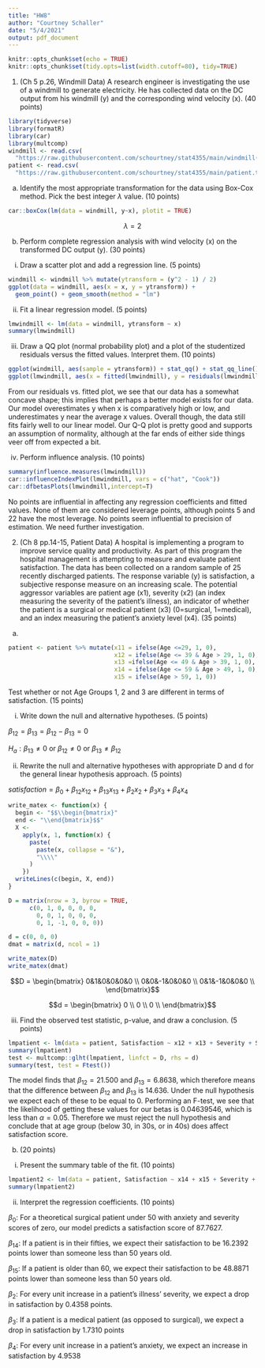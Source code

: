 ```yaml
---
title: "HW8"
author: "Courtney Schaller"
date: "5/4/2021"
output: pdf_document
---
```


```r
knitr::opts_chunk$set(echo = TRUE)
knitr::opts_chunk$set(tidy.opts=list(width.cutoff=80), tidy=TRUE)
```

1. (Ch 5 p.26, Windmill Data) A research engineer is investigating the use of a windmill to generate electricity. He has collected data on the DC output from his windmill (y) and the corresponding wind velocity (x). (40 points)

```r
library(tidyverse)
library(formatR)
library(car)
library(multcomp)
windmill <- read.csv(
  "https://raw.githubusercontent.com/schourtney/stat4355/main/windmill(1).csv")
patient <- read.csv(
  "https://raw.githubusercontent.com/schourtney/stat4355/main/patient.txt", sep = "")
```


(a) Identify the most appropriate transformation for the data using Box-Cox method. Pick the best integer $\lambda$ value. (10 points)

```r
car::boxCox(lm(data = windmill, y~x), plotit = TRUE)
```
$$\lambda = 2$$

(b) Perform complete regression analysis with wind velocity (x) on the transformed DC output (y). (30 points)

i. Draw a scatter plot and add a regression line. (5 points)
```r
windmill <- windmill %>% mutate(ytransform = (y^2 - 1) / 2)
ggplot(data = windmill, aes(x = x, y = ytransform)) +
  geom_point() + geom_smooth(method = "lm")
```


ii. Fit a linear regression model. (5 points)

```r
lmwindmill <- lm(data = windmill, ytransform ~ x)
summary(lmwindmill)
```

iii. Draw a QQ plot (normal probability plot) and a plot of the studentized residuals versus the fitted values. Interpret them. (10 points)

```r
ggplot(windmill, aes(sample = ytransform)) + stat_qq() + stat_qq_line()
ggplot(lmwindmill, aes(x = fitted(lmwindmill), y = residuals(lmwindmill))) + geom_point() + geom_smooth(method = "lm") + xlab("Fitted Values") + ylab("Studentized Residuals")
```

From our residuals vs. fitted plot, we see that our data has a somewhat concave shape; this implies that perhaps a better model exists for our data. Our model overestimates y when x is comparatively high or low, and underestimates y near the average x values. Overall though, the data still fits fairly well to our linear model. Our Q-Q plot is pretty good and supports an assumption of normality, although at the far ends of either side things veer off from expected a bit.

iv. Perform influence analysis. (10 points)

```r
summary(influence.measures(lmwindmill))
car::influenceIndexPlot(lmwindmill, vars = c("hat", "Cook"))
car::dfbetasPlots(lmwindmill,intercept=T)
```
No points are influential in affecting any regression coefficients and fitted values. None of them are considered leverage points, although points 5 and 22 have the most leverage. No points seem influential to precision of estimation. We need further investigation.

2. (Ch 8 pp.14-15, Patient Data) A hospital is implementing a program to improve service quality and productivity. As part of this program the hospital management is attempting to measure and evaluate patient satisfaction. The data has been collected on a random sample of 25 recently discharged patients. The response variable (y) is satisfaction, a subjective response measure on an increasing scale. The potential aggressor variables are patient age (x1), severity (x2) (an index measuring the severity of the patient’s illness), an indicator of whether the patient is a surgical or medical patient (x3) (0=surgical, 1=medical), and an index measuring the patient’s anxiety level (x4). (35 points)

(a) 
```r
patient <- patient %>% mutate(x11 = ifelse(Age <=29, 1, 0),
                              x12 = ifelse(Age <= 39 & Age > 29, 1, 0),
                              x13 =ifelse(Age <= 49 & Age > 39, 1, 0),
                              x14 = ifelse(Age <= 59 & Age > 49, 1, 0),
                              x15 = ifelse(Age > 59, 1, 0))
```

Test whether or not Age Groups 1, 2 and 3 are different in terms of satisfaction. (15 points)

i. Write down the null and alternative hypotheses. (5 points)

$\beta_{12} = \beta_{13} = \beta_{12}-\beta_{13} = 0$

$H_a: \beta_{13} \neq 0$ or $\beta_{12} \neq 0$ or $\beta_{13} \neq \beta_{12}$

ii. Rewrite the null and alternative hypotheses with appropriate D and d for the general linear hypothesis approach. (5 points)

$satisfaction = \beta_0 + \beta_{12}x_{12} + \beta_{13}x_{13} + \beta_2x_2 + \beta_3x_3 + \beta_4x_4$

```r
write_matex <- function(x) {
  begin <- "$$\\begin{bmatrix}"
  end <- "\\end{bmatrix}$$"
  X <-
    apply(x, 1, function(x) {
      paste(
        paste(x, collapse = "&"),
        "\\\\"
      )
    })
  writeLines(c(begin, X, end))
}

D = matrix(nrow = 3, byrow = TRUE,
      c(0, 1, 0, 0, 0, 0,
        0, 0, 1, 0, 0, 0,
        0, 1, -1, 0, 0, 0))

d = c(0, 0, 0)
dmat = matrix(d, ncol = 1)

write_matex(D)
write_matex(dmat)
```
$$D = \begin{bmatrix}
0&1&0&0&0&0 \\
0&0&-1&0&0&0 \\
0&1&-1&0&0&0 \\
\end{bmatrix}$$

$$d = \begin{bmatrix}
0 \\
0 \\
0 \\
\end{bmatrix}$$

iii. Find the observed test statistic, p-value, and draw a conclusion. (5 points)

```r
lmpatient <- lm(data = patient, Satisfaction ~ x12 + x13 + Severity + Sugical.Medical + Anxiety)
summary(lmpatient)
test <- multcomp::glht(lmpatient, linfct = D, rhs = d)
summary(test, test = Ftest())
```
The model finds that $\beta_{12} = 21.500$ and $\beta_{13} = 6.8638$, which therefore means that the difference between $\beta_{12}$ and $\beta_{13}$ is $14.636$. Under the null hypothesis we expect each of these to be equal to 0. Performing an F-test, we see that the likelihood of getting these values for our betas is 0.04639546, which is less than $\alpha=0.05$. Therefore we must reject the null hypothesis and conclude that at age group (below 30, in 30s, or in 40s) does affect satisfaction score.

(b) (20 points)

i. Present the summary table of the fit. (10 points)
```r
lmpatient2 <- lm(data = patient, Satisfaction ~ x14 + x15 + Severity + Sugical.Medical + Anxiety)
summary(lmpatient2)
```

ii. Interpret the regression coefficients. (10 points)

$\beta_0:$ For a theoretical surgical patient under 50 with anxiety and severity scores of zero, our model predicts a satisfaction score of 87.7627.

$\beta_{14}:$ If a patient is in their fifties, we expect their satisfaction to be 16.2392 points lower than someone less than 50 years old.

$\beta_{15}:$ If a patient is older than 60, we expect their satisfaction to be 48.8871 points lower than someone less than 50 years old.

$\beta_2:$ For every unit increase in a patient's illness' severity, we expect a drop in satisfaction by 0.4358 points.

$\beta_3:$ If a patient is a medical patient (as opposed to surgical), we expect a drop in satisfaction by 1.7310 points

$\beta_4:$ For every unit increase in a patient's anxiety, we expect an increase in satisfaction by 4.9538
